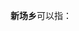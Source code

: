 '''新场乡'''可以指：
{{PRC admin/disambig|43/31/23/208/000|51/11/32/208/000|51/13/04/205/000|51/18/25/211/000|51/19/21/231/000|51/20/02/200/000|52/01/12/204/000|52/02/03/204/000}}
{{disambig|cat=三字中国乡名消歧义}}